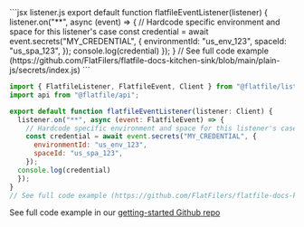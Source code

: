 <CodeGroup>
```jsx listener.js
export default function flatfileEventListener(listener) {
  listener.on("**", async (event) => {
    // Hardcode specific environment and space for this listener's case
    const credential = await event.secrets("MY_CREDENTIAL", {
      environmentId: "us_env_123",
      spaceId: "us_spa_123",
    });
  console.log(credential)
  });
}
// See full code example (https://github.com/FlatFilers/flatfile-docs-kitchen-sink/blob/main/plain-js/secrets/index.js)
```

```jsx listener.ts
import { FlatfileListener, FlatfileEvent, Client } from "@flatfile/listener";
import api from "@flatfile/api";

export default function flatfileEventListener(listener: Client) {
  listener.on("**", async (event: FlatfileEvent) => {
    // Hardcode specific environment and space for this listener's case
    const credential = await event.secrets("MY_CREDENTIAL", {
      environmentId: "us_env_123",
      spaceId: "us_spa_123",
    });
  console.log(credential)
  });
}
// See full code example (https://github.com/FlatFilers/flatfile-docs-kitchen-sink/blob/main/secrets/index.ts)
```
</CodeGroup>

See full code example in our [getting-started Github repo](https://github.com/FlatFilers/flatfile-docs-kitchen-sink/blob/main)
